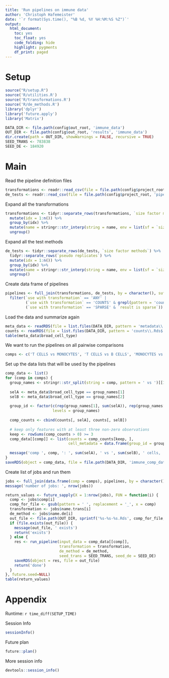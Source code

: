 ```yaml
---
title: 'Run pipelines on immune data'
author: 'Christoph Hafemeister'
date: '`r format(Sys.time(), "%B %d, %Y %H:%M:%S %Z")`'
output:
  html_document: 
    toc: yes
    toc_float: yes
    code_folding: hide
    highlight: pygments
    df_print: paged
---
```


# Setup

```r
source("R/setup.R")
source('R/utilities.R')
source('R/transformations.R')
source('R/de_methods.R')
library('dplyr')
library('future.apply')
library('Matrix')

DATA_DIR <- file.path(config$out_root, 'immune_data')
OUT_DIR <- file.path(config$out_root, 'results', 'immune_data')
dir.create(path = OUT_DIR, showWarnings = FALSE, recursive = TRUE)
SEED_TRANS <- 783838
SEED_DE <- 184920
```

# Main

Read the pipeline definition files
```r
transformations <- readr::read_csv(file = file.path(config$project_root, 'pipelines', 'transformations.csv'))
de_tests <- readr::read_csv(file = file.path(config$project_root, 'pipelines', 'de_tests.csv'))
```

Expand all the transformations
```r
transformations <- tidyr::separate_rows(transformations, `size factor methods`) %>% 
  mutate(idx = 1:n()) %>%
  group_by(idx) %>%
  mutate(name = stringr::str_interp(string = name, env = list(sf = `size factor methods`))) %>%
  ungroup()
```

Expand all the test methods
```r
de_tests <- tidyr::separate_rows(de_tests, `size factor methods`) %>% 
  tidyr::separate_rows(`pseudo replicates`) %>%
  mutate(idx = 1:n()) %>%
  group_by(idx) %>%
  mutate(name = stringr::str_interp(string = name, env = list(sf = `size factor methods`, pr = `pseudo replicates`))) %>%
  ungroup()
```

Create data frame of pipelines
```r
pipelines <- full_join(transformations, de_tests, by = character(), suffix = c(".trans", ".de")) %>%
  filter(`use with transformation` == 'ANY' | 
         (`use with transformation` == 'COUNTS' & grepl(pattern = 'counts', x = name.trans)) | 
         (`use with transformation` == 'SPARSE' & `result is sparse`))
```

Load the data and summarize again
```r
meta_data <- readRDS(file = list.files(DATA_DIR, pattern = 'metadata\\.Rds$', full.names = TRUE))
counts <- readRDS(file = list.files(DATA_DIR, pattern = 'counts\\.Rds$', full.names = TRUE))
table(meta_data$broad_cell_type)
```


We want to run the pipelines on all pairwise comparisons
```r
comps <- c('T CELLS vs MONOCYTES', 'T CELLS vs B CELLS', 'MONOCYTES vs B CELLS')
```

Set up the data lists that will be used by the pipelines
```r
comp_data <- list()
for (comp in comps) {
  group_names <- stringr::str_split(string = comp, pattern = ' vs ')[[1]]
  
  selA <- meta_data$broad_cell_type == group_names[1]
  selB <- meta_data$broad_cell_type == group_names[2]
  
  group_id <- factor(c(rep(group_names[1], sum(selA)), rep(group_names[2], sum(selB))),
                     levels = group_names)
  
  comp_counts <- cbind(counts[, selA], counts[, selB])
  
  # keep only features with at least three non-zero observations
  keep <- rowSums(comp_counts > 0) >= 3
  comp_data[[comp]] <- list(counts = comp_counts[keep, ],
                            cell_metadata = data.frame(group_id = group_id))
  
  message('comp ', comp, ': ', sum(selA), ' vs ', sum(selB), ' cells, ', sum(keep), ' features')
}
saveRDS(object = comp_data, file = file.path(DATA_DIR, 'immune_comp_data.Rds'))
```

Create list of jobs and run them
```r
jobs <- full_join(data.frame(comp = comps), pipelines, by = character())
message('number of jobs: ', nrow(jobs))

return_values <- future_sapply(X = 1:nrow(jobs), FUN = function(i) {
  comp <- jobs$comp[i]
  comp_for_file <- gsub(pattern = ' ', replacement = '_', x = comp)
  transformation <- jobs$name.trans[i]
  de_method <- jobs$name.de[i]
  out_file <- file.path(OUT_DIR, sprintf('%s-%s-%s.Rds', comp_for_file, transformation, de_method))
  if (file.exists(out_file)) {
    message(out_file, ' exists')
    return('exists')
  } else {
    res <- run_pipeline(input_data = comp_data[[comp]], 
                        transformation = transformation, 
                        de_method = de_method,
                        seed_trans = SEED_TRANS, seed_de = SEED_DE)
    saveRDS(object = res, file = out_file)
    return('done')
  }
}, future.seed=NULL)
table(return_values)
```

# Appendix

Runtime: `r time_diff(SETUP_TIME)`

Session Info
```r
sessionInfo()
```

Future plan
```r
future::plan()
```

More session info
```r
devtools::session_info()
```
